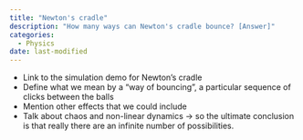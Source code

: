 ```yaml
---
title: "Newton's cradle"
description: "How many ways can Newton's cradle bounce? [Answer]"
categories:
  - Physics
date: last-modified
---
```


- Link to the simulation demo for Newton's cradle
- Define what we mean by a "way of bouncing", a particular sequence of clicks between the balls
- Mention other effects that we could include
- Talk about chaos and non-linear dynamics -> so the ultimate conclusion is that really there are an infinite number of possibilities.

